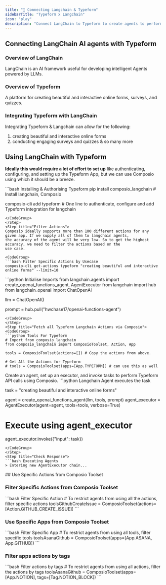 ```yaml
---
title: "🚀 Connecting Langchain & Typeform"
sidebarTitle: "Typeform x Langchain"
icon: "play"
description: "Connect LangChain to Typeform to create agents to perform tasks using natural language"
---
```


## Connecting LangChain AI agents with Typeform

### Overview of LangChain

LangChain is an AI framework useful for developing intelligent Agents powered by LLMs.

### Overview of Typeform

A platform for creating beautiful and interactive online forms, surveys, and quizzes.

### Integrating Typeform with LangChain

Integrating Typeform & Langchain can allow for the following:

1. creating beautiful and interactive online forms
2. conducting engaging surveys and quizzes
& so many more

## Using LangChain with Typeform

<Steps>
<Step title="Setting Up the Environment">

**Ideally this would require a lot of effort to set up** like authenticating, configuring, and setting up the Typeform App, but we can use Composio using which it should be a breeze.

<CodeGroup>
```bash Installing & Authorising Typeform
pip install composio_langchain # Install langchain, Composio 

composio-cli add typeform # One line to authenticate, configure and add Typeform integration for langchain
```
</CodeGroup>
</Step>
<Step title="Filter Actions">
Composio ideally supports more than 100 different actions for any given app. If we supply all of them to langchain agents, 
the accuracy of the agent will be very low. So to get the highest accuracy, we need to filter the actions based on the 
use case.

<CodeGroup>
```bash Filter Specific Actions by Usecase
composio-cli get-actions typeform "creating beautiful and interactive online forms" --limit=10
```
</CodeGroup>

</Step>
<Step title="Import Base Packages">

<CodeGroup>
```python Initialise Imports
from langchain.agents import create_openai_functions_agent, AgentExecutor
from langchain import hub
from langchain_openai import ChatOpenAI


llm = ChatOpenAI()

prompt = hub.pull("hwchase17/openai-functions-agent")
```
</CodeGroup>
</Step>
<Step title="Fetch all Typeform Langchain Actions via Composio">
<CodeGroup>
```python Tools For Typeform
# Import from composio_langchain
from composio_langchain import ComposioToolset, Action, App

tools = ComposioToolset(actions=[]) # Copy the actions from above. 

# Get All the Actions for Typeform
# tools = ComposioToolset(apps=[App.TYPEFORM]) # can use this as well
```
</CodeGroup>
</Step>
<Step title="Execute the Agent">
Create an agent, set up an executor, and invoke tasks to perform Typeform API calls using Composio. 
<CodeGroup>
```python Langchain Agent executes the task

task = "creating beautiful and interactive online forms"

agent = create_openai_functions_agent(llm, tools, prompt)
agent_executor = AgentExecutor(agent=agent, tools=tools, verbose=True)

# Execute using agent_executor
agent_executor.invoke({"input": task})
```
</CodeGroup>
</Step>
<Step title="Check Response">
```bash Executing Agents
> Entering new AgentExecutor chain...
```
</Step>
</Steps>
## Use Specific Actions from Composio Toolset

### Filter Specific Actions from Composio Toolset

<CodeGroup>
```bash Filter Specific Action
# To restrict agents from using all the actions, filter specific actions
toolsGithubCreateIssue = ComposioToolset(actions=[Action.GITHUB_CREATE_ISSUE])
```
</CodeGroup>

### Use Specific Apps from Composio Toolset
<CodeGroup>
```bash Filter Specific App
# To restrict agents from using all tools, filter specific tools
toolsAsanaGithub = ComposioToolset(apps=[App.ASANA, App.GITHUB])
```
</CodeGroup>

### Filter apps actions by tags 
<CodeGroup>
```bash Filter actions by tags
# To restrict agents from using all actions, filter the actions by tags
toolsAsanaGithub = ComposioToolset(apps=[App.NOTION], tags=[Tag.NOTION_BLOCK])
```
</CodeGroup>

